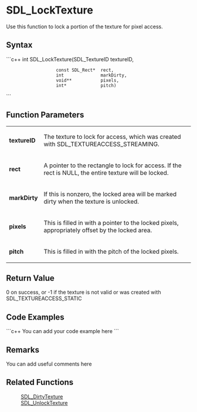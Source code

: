 <!-- pragma section-numbers off -->
<!-- pragma disable-camelcase -->

= SDL_LockTexture =
Use this function to lock a portion of the texture for pixel access.


== Syntax ==
```c++
int SDL_LockTexture(SDL_TextureID    textureID,
                    const SDL_Rect*  rect,
                    int              markDirty,
                    void**           pixels,
                    int*             pitch)
```

== Function Parameters ==
{|
|'''textureID'''
|The texture to lock for access, which was created with SDL_TEXTUREACCESS_STREAMING.
|-
|'''rect'''
|A pointer to the rectangle to lock for access. If the rect is NULL, the entire texture will be locked.
|-
|'''markDirty'''
|If this is nonzero, the locked area will be marked dirty when the texture is unlocked.
|-
|'''pixels'''
|This is filled in with a pointer to the locked pixels, appropriately offset by the locked area.
|-
|'''pitch'''
|This is filled in with the pitch of the locked pixels.
|}

== Return Value ==
0 on success, or -1 if the texture is not valid or was created with SDL_TEXTUREACCESS_STATIC

== Code Examples ==
```c++
You can add your code example here
```

== Remarks ==
You can add useful comments here

== Related Functions ==
:[[SDL_DirtyTexture]]
:[[SDL_UnlockTexture]]
